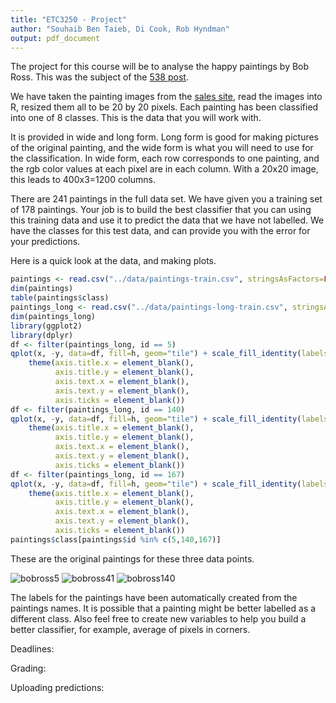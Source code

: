```yaml
---
title: "ETC3250 - Project"
author: "Souhaib Ben Taieb, Di Cook, Rob Hyndman"
output: pdf_document
---
```


The project for this course will be to analyse the happy paintings by Bob Ross. This was the subject of the [538 post](http://fivethirtyeight.com/features/a-statistical-analysis-of-the-work-of-bob-ross/). 

We have taken the painting images from the [sales site](http://www.saleoilpaintings.com/paintings/bob-ross/bob-ross-sale-3_1.html), read the images into R, resized them all to be 20 by 20 pixels. Each painting has been classified into one of 8 classes. This is the data that you will work with. 

It is provided in wide and long form. Long form is good for making pictures of the original painting, and the wide form is what you will need to use for the classification. In wide form, each row corresponds to one painting, and the rgb color values at each pixel are in each column. With a 20x20 image, this leads to 400x3=1200 columns. 

There are 241 paintings in the full data set. We have given you a training set of 178 paintings. Your job is to build the best classifier that you can using this training data and use it to predict the data that we have not labelled. We have the classes for this test data, and can provide you with the error for your predictions. 

Here is a quick look at the data, and making plots. 

```r
paintings <- read.csv("../data/paintings-train.csv", stringsAsFactors=FALSE)
dim(paintings)
table(paintings$class)
paintings_long <- read.csv("../data/paintings-long-train.csv", stringsAsFactors=FALSE)
dim(paintings_long)
library(ggplot2)
library(dplyr)
df <- filter(paintings_long, id == 5)
qplot(x, -y, data=df, fill=h, geom="tile") + scale_fill_identity(labels=df$h) + theme_bw() +
    theme(axis.title.x = element_blank(),
          axis.title.y = element_blank(),
          axis.text.x = element_blank(),
          axis.text.y = element_blank(),
          axis.ticks = element_blank())
df <- filter(paintings_long, id == 140)
qplot(x, -y, data=df, fill=h, geom="tile") + scale_fill_identity(labels=df$h) + theme_bw() +
    theme(axis.title.x = element_blank(),
          axis.title.y = element_blank(),
          axis.text.x = element_blank(),
          axis.text.y = element_blank(),
          axis.ticks = element_blank())
df <- filter(paintings_long, id == 167)
qplot(x, -y, data=df, fill=h, geom="tile") + scale_fill_identity(labels=df$h) + theme_bw() +
    theme(axis.title.x = element_blank(),
          axis.title.y = element_blank(),
          axis.text.x = element_blank(),
          axis.text.y = element_blank(),
          axis.ticks = element_blank())
paintings$class[paintings$id %in% c(5,140,167)]
```

These are the original paintings for these three data points. 

![bobross5](../data/paintings/bobross5.jpg)
![bobross41](../data/paintings/bobross140.jpg)
![bobross140](../data/paintings/bobross167.jpg)

The labels for the paintings have been automatically created from the paintings names. It is possible that a painting might be better labelled as a different class. Also feel free to create new variables to help you build a better classifier, for example, average of pixels in corners. 

Deadlines:

Grading: 

Uploading predictions: 